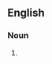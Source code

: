 ==English==

===Noun===
{{head|en|noun plural form|head=[[sulfur]] [[oxide]]s}}

# {{plural of|sulfur oxide|lang=en}}